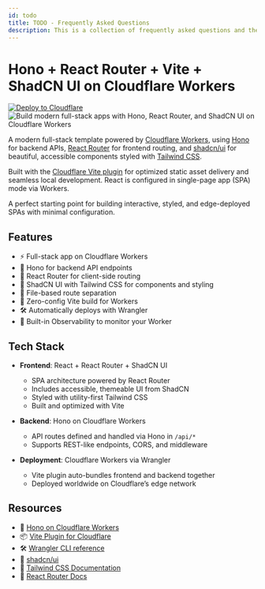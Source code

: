 ```yaml
---
id: todo
title: TODO - Frequently Asked Questions
description: This is a collection of frequently asked questions and the most typical answers from the ConfigCat Support Team.
---
```



<script type='application/ld+json' dangerouslySetInnerHTML={ { __html: JSON.stringify(FaqSchema) }}></script>
# Hono + React Router + Vite + ShadCN UI on Cloudflare Workers

[![Deploy to Cloudflare](https://deploy.workers.cloudflare.com/button)](https://deploy.workers.cloudflare.com/?url=https://github.com/cloudflare/templates/tree/main/react-router-hono-fullstack-template)
![Build modern full-stack apps with Hono, React Router, and ShadCN UI on Cloudflare Workers](https://imagedelivery.net/wSMYJvS3Xw-n339CbDyDIA/24c5a7dd-e1e3-43a9-b912-d78d9a4293bc/public)

A modern full-stack template powered by [Cloudflare Workers](https://workers.cloudflare.com/), using [Hono](https://hono.dev/) for backend APIs, [React Router](https://reactrouter.com/) for frontend routing, and [shadcn/ui](https://ui.shadcn.com/) for beautiful, accessible components styled with [Tailwind CSS](https://tailwindcss.com/).

Built with the [Cloudflare Vite plugin](https://developers.cloudflare.com/workers/vite-plugin/) for optimized static asset delivery and seamless local development. React is configured in single-page app (SPA) mode via Workers.

A perfect starting point for building interactive, styled, and edge-deployed SPAs with minimal configuration.

## Features

- ⚡ Full-stack app on Cloudflare Workers
- 🔁 Hono for backend API endpoints
- 🧭 React Router for client-side routing
- 🎨 ShadCN UI with Tailwind CSS for components and styling
- 🧱 File-based route separation
- 🚀 Zero-config Vite build for Workers
- 🛠️ Automatically deploys with Wrangler
- 🔎 Built-in Observability to monitor your Worker

## Tech Stack

- **Frontend**: React + React Router + ShadCN UI
  - SPA architecture powered by React Router
  - Includes accessible, themeable UI from ShadCN
  - Styled with utility-first Tailwind CSS
  - Built and optimized with Vite

- **Backend**: Hono on Cloudflare Workers
  - API routes defined and handled via Hono in `/api/*`
  - Supports REST-like endpoints, CORS, and middleware

- **Deployment**: Cloudflare Workers via Wrangler
  - Vite plugin auto-bundles frontend and backend together
  - Deployed worldwide on Cloudflare’s edge network

## Resources

- 🧩 [Hono on Cloudflare Workers](https://hono.dev/docs/getting-started/cloudflare-workers)
- 📦 [Vite Plugin for Cloudflare](https://developers.cloudflare.com/workers/vite-plugin/)
- 🛠 [Wrangler CLI reference](https://developers.cloudflare.com/workers/wrangler/)
- 🎨 [shadcn/ui](https://ui.shadcn.com)
- 💨 [Tailwind CSS Documentation](https://tailwindcss.com/)
- 🔀 [React Router Docs](https://reactrouter.com/)